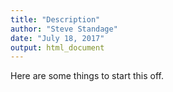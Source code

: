 ```yaml
---
title: "Description"
author: "Steve Standage"
date: "July 18, 2017"
output: html_document
---
```


Here are some things to start this off.